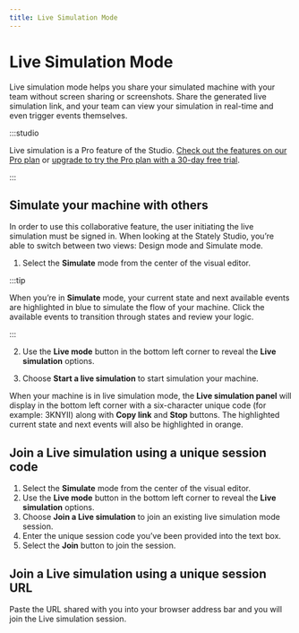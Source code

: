 ```yaml
---
title: Live Simulation Mode
---
```



# Live Simulation Mode

Live simulation mode helps you share your simulated machine with your team without screen sharing or screenshots. Share the generated live simulation link, and your team can view your simulation in real-time and even trigger events themselves.

:::studio

Live simulation is a Pro feature of the Studio. [Check out the features on our Pro plan](/studio-pro-plan.mdx) or [upgrade to try the Pro plan with a 30-day free trial](https://stately.ai/registry/billing).

:::

<p>
<ThemedImage
  alt="Two views of the Studio, left is the user sharing the Live simulation and right is the user who joins the Live simulation."
  sources={{
    light: useBaseUrl('/live-sim/live-sim-side-by-side.png'),
    dark: useBaseUrl('/live-sim/live-sim-side-by-side.png'),
  }}
/>
</p>

## Simulate your machine with others

In order to use this collaborative feature, the user initiating the live simulation must be signed in. When looking at the Stately Studio, you’re able to switch between two views: Design mode and Simulate mode.

1. Select the **Simulate** mode from the center of the visual editor. 

:::tip

When you’re in **Simulate** mode, your current state and next available events are highlighted in blue to simulate the flow of your machine. Click the available events to transition through states and review your logic.

:::

2. Use the **Live mode** button in the bottom left corner to reveal the **Live simulation** options.

<p>
<ThemedImage
  alt="Simulate mode is selected in the center menu and now the machine can not be edited."
  sources={{ 
    light: useBaseUrl('/live-sim/live-sim-menu.png'),
    dark: useBaseUrl('/live-sim/live-sim-menu-dm.png'),
  }}
/>
</p>

3. Choose **Start a live simulation** to start simulation your machine.

When your machine is in live simulation mode, the **Live simulation panel** will display in the bottom left corner with a six-character unique code (for example: 3KNYII) along with **Copy link** and **Stop** buttons. The highlighted current state and next events will also be highlighted in orange.

<p>
<ThemedImage
  alt="When selecting Start a live simulation, you are actively sharing the machine and others can access the same simulation with a custom generated link."
  sources={{
    light: useBaseUrl('/live-sim/live-sim-start.png'),
    dark: useBaseUrl('/live-sim/live-sim-start-dm.png'),
  }}
/>
</p>

## Join a Live simulation using a unique session code

1. Select the **Simulate** mode from the center of the visual editor. 
2. Use the **Live mode** button in the bottom left corner to reveal the **Live simulation** options.
3. Choose **Join a Live simulation** to join an existing live simulation mode session.
4. Enter the unique session code you’ve been provided into the text box.
5. Select the **Join** button to join the session.

<p>
<ThemedImage
  alt="Joining a Live simulation session will all you to select the states or watch them transition to other states with others in the session."
  sources={{
    light: useBaseUrl('/live-sim/live-sim-join.png'),
    dark: useBaseUrl('/live-sim/live-sim-join-dm.png'),
  }}
/>
</p>

## Join a Live simulation using a unique session URL

Paste the URL shared with you into your browser address bar and you will join the Live simulation session.
